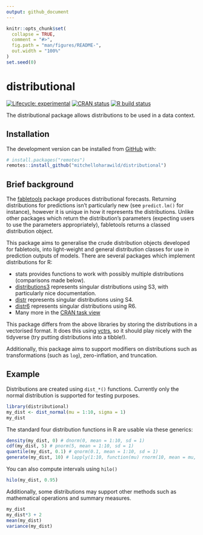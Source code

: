 ```yaml
---
output: github_document
---
```


<!-- README.md is generated from README.Rmd. Please edit that file -->

```r
knitr::opts_chunk$set(
  collapse = TRUE,
  comment = "#>",
  fig.path = "man/figures/README-",
  out.width = "100%"
)
set.seed(0)
```

# distributional

<!-- badges: start -->
[![Lifecycle: experimental](https://img.shields.io/badge/lifecycle-experimental-orange.svg)](https://www.tidyverse.org/lifecycle/#experimental)
[![CRAN status](https://www.r-pkg.org/badges/version/distributional)](https://CRAN.R-project.org/package=distributional)
[![R build status](https://github.com/mitchelloharawild/distributional/workflows/ghci/badge.svg)](https://github.com/mitchelloharawild/distributional)
<!-- badges: end -->

The distributional package allows distributions to be used in a data context.

## Installation

<!-- You can install the released version of distributional from [CRAN](https://CRAN.R-project.org) with: -->

<!-- ```{r, eval = FALSE} -->
<!-- install.packages("distributional") -->
<!-- ``` -->

The development version can be installed from [GitHub](https://github.com/mitchelloharawild/distributional) with:

```r
# install.packages("remotes")
remotes::install_github("mitchelloharawild/distributional")
```

## Brief background

The [fabletools](https://github.com/tidyverts/fabletools) package produces distributional forecasts. Returning distributions for predictions isn't particularly new (see `predict.lm()` for instance), however it is unique in how it represents the distributions. Unlike other packages which return the distribution's parameters (expecting users to use the parameters appropriately), fabletools returns a classed distribution object.

This package aims to generalise the crude distribution objects developed for fabletools, into light-weight and general distribution classes for use in prediction outputs of models. There are several packages which implement distributions for R:

* stats provides functions to work with possibly multiple distributions (comparisons made below).
* [distributions3](https://cran.r-project.org/package=distributions3) represents singular distributions using S3, with particularly nice documentation.
* [distr](https://cran.r-project.org/package=distr) represents singular distributions using S4.
* [distr6](https://cran.r-project.org/package=distr6) represents singular distributions using R6.
* Many more in the [CRAN task view](https://cran.r-project.org/view=Distributions)

This package differs from the above libraries by storing the distributions in a vectorised format. It does this using [vctrs](https://vctrs.r-lib.org/), so it should play nicely with the tidyverse (try putting distributions into a tibble!).

Additionally, this package aims to support modifiers on distributions such as transformations (such as `log`), zero-inflation, and truncation.

## Example

Distributions are created using `dist_*()` functions.
Currently only the normal distribution is supported for testing purposes.

```r
library(distributional)
my_dist <- dist_normal(mu = 1:10, sigma = 1)
my_dist
```

The standard four distribution functions in R are usable via these generics:

```r
density(my_dist, 0) # dnorm(0, mean = 1:10, sd = 1)
cdf(my_dist, 5) # pnorm(5, mean = 1:10, sd = 1)
quantile(my_dist, 0.1) # qnorm(0.1, mean = 1:10, sd = 1)
generate(my_dist, 10) # lapply(1:10, function(mu) rnorm(10, mean = mu, sd = 1))
```

You can also compute intervals using `hilo()`

```r
hilo(my_dist, 0.95)
```

Additionally, some distributions may support other methods such as mathematical operations and summary measures.

```r
my_dist
my_dist*3 + 2
mean(my_dist)
variance(my_dist)
```
